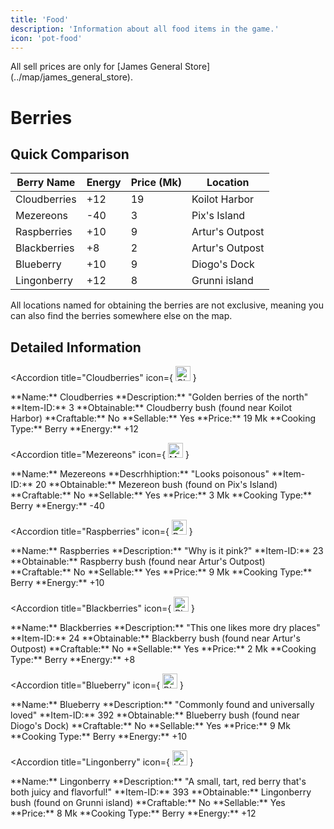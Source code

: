 ```yaml
---
title: 'Food'
description: 'Information about all food items in the game.'
icon: 'pot-food'
---
```



<Note type="warning">
  All sell prices are only for [James General Store](../map/james_general_store).
</Note>

# Berries

## Quick Comparison

| Berry Name | Energy | Price (Mk) | Location |
|------------|--------|------------|----------|
| Cloudberries | +12 | 19 | Koilot Harbor |
| Mezereons | -40 | 3 | Pix's Island |
| Raspberries | +10 | 9 | Artur's Outpost |
| Blackberries | +8 | 2 | Artur's Outpost |
| Blueberry | +10 | 9 | Diogo's Dock |
| Lingonberry | +12 | 8 | Grunni island |

<Note type="info">
  All locations named for obtaining the berries are not exclusive, meaning you can also find the berries somewhere else on the map.
</Note>

## Detailed Information

<AccordionGroup>

<Accordion 
  title="Cloudberries" 
  icon={
    <img 
      src="https://uo.uuvana.com/longvinter/assets/img/T_IconCloudberry.png" 
      alt="Cloudberry Icon" 
      width="24" 
      height="24"
    />
  }
>
  <div className="flex flex-row space-x-4">
    <div>
      **Name:** Cloudberries  
      **Description:** "Golden berries of the north"  
      **Item-ID:** 3  
      **Obtainable:** Cloudberry bush (found near Koilot Harbor)  
      **Craftable:** No  
      **Sellable:** Yes  
      **Price:** 19 Mk  
      **Cooking Type:** Berry  
      **Energy:** +12  
    </div>
  </div>
</Accordion>

<Accordion 
  title="Mezereons" 
  icon={
    <img 
      src="https://i.imgur.com/aoSgfg4.png" 
      alt="Mezereon Icon" 
      width="24" 
      height="24"
    />
  }
>
  <div className="flex flex-row space-x-4">
    <div>
      **Name:** Mezereons  
      **Descrhhiption:** "Looks poisonous"  
      **Item-ID:** 20  
      **Obtainable:** Mezereon bush (found on Pix's Island)  
      **Craftable:** No  
      **Sellable:** Yes  
      **Price:** 3 Mk  
      **Cooking Type:** Berry  
      **Energy:** -40  
    </div>
  </div>
</Accordion>

<Accordion 
  title="Raspberries" 
  icon={
    <img 
      src="https://i.imgur.com/re2MQGM.png" 
      alt="Raspberry Icon" 
      width="24" 
      height="24"
    />
  }
>
  <div className="flex flex-row space-x-4">
    <div>
      **Name:** Raspberries   
      **Description:** "Why is it pink?"  
      **Item-ID:** 23  
      **Obtainable:** Raspberry bush (found near Artur's Outpost)  
      **Craftable:** No  
      **Sellable:** Yes  
      **Price:** 9 Mk  
      **Cooking Type:** Berry  
      **Energy:** +10  
    </div>
  </div>
</Accordion>

<Accordion 
  title="Blackberries" 
  icon={
    <img 
      src="https://i.imgur.com/idJSTbs.png" 
      alt="Blackberry Icon" 
      width="24" 
      height="24"
    />
  }
>
  <div className="flex flex-row space-x-4">
    <div>
      **Name:** Blackberries    
      **Description:** "This one likes more dry places"  
      **Item-ID:** 24  
      **Obtainable:** Blackberry bush (found near Artur's Outpost)  
      **Craftable:** No  
      **Sellable:** Yes  
      **Price:** 2 Mk  
      **Cooking Type:** Berry  
      **Energy:** +8  
    </div>
  </div>
</Accordion>

<Accordion 
  title="Blueberry" 
  icon={
    <img 
      src="https://i.imgur.com/HL19yXv.png" 
      alt="Blueberry Icon" 
      width="24" 
      height="24"
    />
  }
>
  <div className="flex flex-row space-x-4">
    <div>
      **Name:** Blueberry   
      **Description:** "Commonly found and universally loved"  
      **Item-ID:** 392  
      **Obtainable:** Blueberry bush (found near Diogo's Dock)  
      **Craftable:** No  
      **Sellable:** Yes  
      **Price:** 9 Mk  
      **Cooking Type:** Berry  
      **Energy:** +10  
    </div>
  </div>
</Accordion>

<Accordion 
  title="Lingonberry" 
  icon={
    <img 
      src="https://i.imgur.com/rEBWyDk.png" 
      alt="Lingonberry Icon" 
      width="24" 
      height="24"
    />
  }
>
  <div className="flex flex-row space-x-4">
    <div>
      **Name:** Lingonberry   
      **Description:** "A small, tart, red berry that's both juicy and flavorful!"  
      **Item-ID:** 393  
      **Obtainable:** Lingonberry bush (found on Grunni island)  
      **Craftable:** No  
      **Sellable:** Yes  
      **Price:** 8 Mk  
      **Cooking Type:** Berry  
      **Energy:** +12  
    </div>
  </div>
</Accordion>

</AccordionGroup>